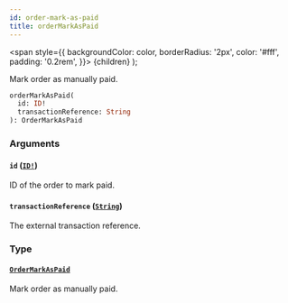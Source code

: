 ```yaml
---
id: order-mark-as-paid
title: orderMarkAsPaid
---
```


<span
style={{
      backgroundColor: color,
      borderRadius: '2px',
      color: '#fff',
      padding: '0.2rem',
    }}>
{children}
</span>
);

Mark order as manually paid.

```graphql
orderMarkAsPaid(
  id: ID!
  transactionReference: String
): OrderMarkAsPaid

```

### Arguments

#### `id` ([`ID!`](/api-reference/scalars/id.mdx))

ID of the order to mark paid.

#### `transactionReference` ([`String`](/api-reference/scalars/string.mdx))

The external transaction reference.

### Type

#### [`OrderMarkAsPaid`](/api-reference/objects/order-mark-as-paid.mdx)

Mark order as manually paid.
